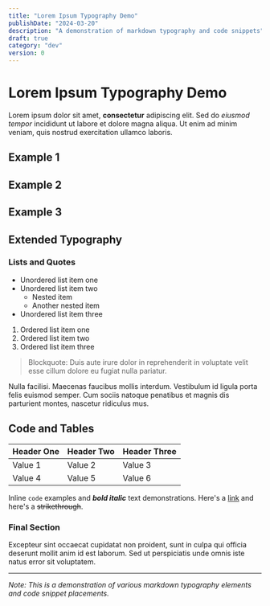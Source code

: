 ```yaml
---
title: "Lorem Ipsum Typography Demo"
publishDate: "2024-03-20"
description: "A demonstration of markdown typography and code snippets"
draft: true
category: "dev"
version: 0
---
```



# Lorem Ipsum Typography Demo

Lorem ipsum dolor sit amet, **consectetur** adipiscing elit. Sed do *eiusmod tempor* incididunt ut labore et dolore magna aliqua. Ut enim ad minim veniam, quis nostrud exercitation ullamco laboris.

## Example 1

<CodeSnippet file="dev/helloworld.ts" />
<Example component="__example_1__" />

## Example 2

<CodeSnippet file="dev/helloworld.ts" />
<Example component="__example_2__" namedExport="example2" />
  
## Example 3

<CodeSnippet file="dev/helloworld.ts" />
<Example component="__example_3__" namedExport="example3" />

## Extended Typography

### Lists and Quotes

- Unordered list item one
- Unordered list item two
  - Nested item
  - Another nested item
- Unordered list item three

1. Ordered list item one
2. Ordered list item two
3. Ordered list item three

> Blockquote: Duis aute irure dolor in reprehenderit in voluptate velit esse cillum dolore eu fugiat nulla pariatur.

Nulla facilisi. Maecenas faucibus mollis interdum. Vestibulum id ligula porta felis euismod semper. Cum sociis natoque penatibus et magnis dis parturient montes, nascetur ridiculus mus.

## Code and Tables

| Header One | Header Two | Header Three |
|------------|------------|--------------|
| Value 1    | Value 2    | Value 3      |
| Value 4    | Value 5    | Value 6      |

Inline `code` examples and ***bold italic*** text demonstrations. Here's a [link](#) and here's a ~~strikethrough~~.

### Final Section

Excepteur sint occaecat cupidatat non proident, sunt in culpa qui officia deserunt mollit anim id est laborum. Sed ut perspiciatis unde omnis iste natus error sit voluptatem.

---

*Note: This is a demonstration of various markdown typography elements and code snippet placements.*
